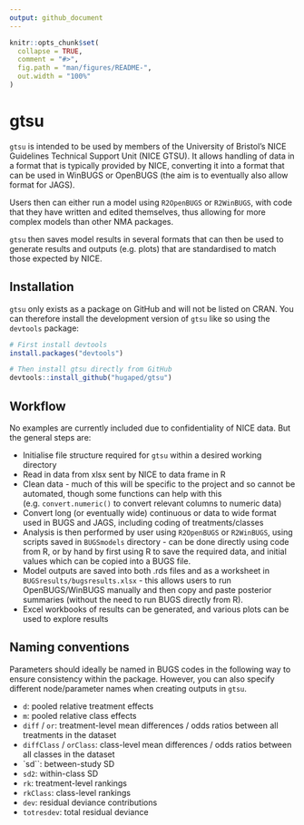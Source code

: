 ```yaml
---
output: github_document
---
```


<!-- README.md is generated from README.Rmd. Please edit that file -->

```r
knitr::opts_chunk$set(
  collapse = TRUE,
  comment = "#>",
  fig.path = "man/figures/README-",
  out.width = "100%"
)
```

# gtsu

<!-- badges: start -->
<!-- badges: end -->

`gtsu` is intended to be used by members of the University of Bristol's NICE Guidelines Technical Support Unit (NICE GTSU). It allows handling of data in a format that is typically provided by NICE, converting it into a format that can be used in WinBUGS or OpenBUGS (the aim is to eventually also allow format for JAGS).

Users then can either run a model using `R2OpenBUGS` or `R2WinBUGS`, with code that they have written and edited themselves, thus allowing for more complex models than other NMA packages.

`gtsu` then saves model results in several formats that can then be used to generate results and outputs (e.g. plots) that are standardised to match those expected by NICE.



## Installation

`gtsu` only exists as a package on GitHub and will not be listed on CRAN. You can therefore install the development version of `gtsu` like so using the `devtools` package:

``` r
# First install devtools
install.packages("devtools")

# Then install gtsu directly from GitHub
devtools::install_github("hugaped/gtsu")
```

## Workflow

No examples are currently included due to confidentiality of NICE data. But the general steps are:

* Initialise file structure required for `gtsu` within a desired working directory
* Read in data from xlsx sent by NICE to data frame in R
* Clean data - much of this will be specific to the project and so cannot be automated, though some functions can help with this (e.g. `convert.numeric()` to convert relevant columns to numeric data)
* Convert long (or eventually wide) continuous or data to wide format used in BUGS and JAGS, including coding of treatments/classes
* Analysis is then performed by user using `R2OpenBUGS` or `R2WinBUGS`, using scripts saved in `BUGSmodels` directory - can be done directly using code from R, or by hand by first using R to save the required data, and initial values which can be copied into a BUGS file.
* Model outputs are saved into both .rds files and as a worksheet in `BUGSresults/bugsresults.xlsx` - this allows users to run OpenBUGS/WinBUGS manually and then copy and paste posterior summaries (without the need to run BUGS directly from R).
* Excel workbooks of results can be generated, and various plots can be used to explore results


## Naming conventions

Parameters should ideally be named in BUGS codes in the following way to ensure consistency within the package. However, you can also specify different node/parameter names when creating outputs in `gtsu`.

* `d`: pooled relative treatment effects
* `m`: pooled relative class effects
* `diff` / `or`: treatment-level mean differences / odds ratios between all treatments in the dataset
* `diffClass` / `orClass`: class-level mean differences / odds ratios between all classes in the dataset
* `sd``: between-study SD
* `sd2`: within-class SD
* `rk`: treatment-level rankings
* `rkClass`: class-level rankings
* `dev`: residual deviance contributions
* `totresdev`: total residual deviance

